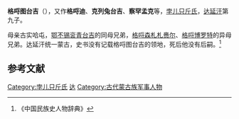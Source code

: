 '''格哷图台吉'''（{{bd|1491年||？|}}），又作'''格哷迪'''、'''克列兔台吉'''、'''察罕孟克'''等，[[孛儿只斤氏|孛儿只斤氏]]，[[达延汗|达延汗]]第九子。

母亲古实哈屯，[[鄂不锡衮青台吉|鄂不锡衮青台吉]]的同母兄弟，[[格哷森札札赉尔|格哷森札札赉尔]]、[[格哷博罗特|格哷博罗特]]的异母兄弟。达延汗统一蒙古，史书没有记载格哷图台吉的领地，死后他没有后嗣。<ref>《中国民族史人物辞典》</ref>

== 参考文献 ==
{{reflist}}

[[Category:孛儿只斤氏|Category:孛儿只斤氏]]
[[Category:蒙古君主儿子|达]]
[[Category:古代蒙古族军事人物|Category:古代蒙古族军事人物]]